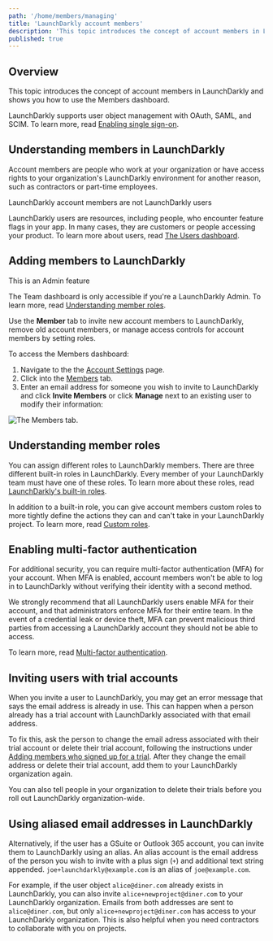 ```yaml
---
path: '/home/members/managing'
title: 'LaunchDarkly account members'
description: 'This topic introduces the concept of account members in LaunchDarkly and shows you how to use the Team dashboard. LaunchDarkly supports user object management with OAuth, SAML, and SCIM.'
published: true
---
```


## Overview

This topic introduces the concept of account members in LaunchDarkly and shows you how to use the Members dashboard.

LaunchDarkly supports user object management with OAuth, SAML, and SCIM. To learn more, read [Enabling single sign-on](/home/account-security/sso).

## Understanding members in LaunchDarkly

Account members are people who work at your organization or have access rights to your organization's LaunchDarkly environment for another reason, such as contractors or part-time employees.

<Callout intent="info">
<CalloutTitle>LaunchDarkly account members are not LaunchDarkly users</CalloutTitle>
<CalloutDescription>

LaunchDarkly users are resources, including people, who encounter feature flags in your app. In many cases, they are customers or people accessing your product. To learn more about users, read [The Users dashboard](/home/users/users-dashboard).

</CalloutDescription>
</Callout>

## Adding members to LaunchDarkly

<Callout intent="alert">
<CalloutTitle>This is an Admin feature</CalloutTitle>
<CalloutDescription>

The Team dashboard is only accessible if you're a LaunchDarkly Admin. To learn more, read [Understanding member
roles](#understanding-member-roles).

</CalloutDescription>
</Callout>

Use the **Member** tab to invite new account members to LaunchDarkly, remove old account members, or manage access controls for account members by setting roles.

To access the Members dashboard:

1. Navigate to the the [Account Settings](https://app.launchdarkly.com/settings) page.
2. Click into the [Members](https://app.launchdarkly.com/settings/members) tab.
3. Enter an email address for someone you wish to invite to LaunchDarkly and click **Invite Members** or click **Manage** next to an existing user to modify their information:

![The Members tab.](../../../images/settings-team.png)


## Understanding member roles

You can assign different roles to LaunchDarkly members. There are three different built-in roles in LaunchDarkly. Every member of your LaunchDarkly team must have one of these roles. To learn more about these roles, read [LaunchDarkly's built-in roles](/home/members/built-in-roles).

In addition to a built-in role, you can give account members custom roles to more tightly define the actions they can and can't take in your LaunchDarkly project. To learn more, read [Custom roles](/home/members/custom-roles).

## Enabling multi-factor authentication

For additional security, you can require multi-factor authentication (MFA) for your account. When MFA is enabled, account members won't be able to log in to LaunchDarkly without verifying their identity with a second method.

We strongly recommend that all LaunchDarkly users enable MFA for their account, and that administrators enforce MFA for their entire team. In the event of a credential leak or device theft, MFA can prevent malicious third parties from accessing a LaunchDarkly account they should not be able to access.

To learn more, read [Multi-factor authentication](/home/account-security/mfa).

## Inviting users with trial accounts

When you invite a user to LaunchDarkly, you may get an error message that says the email address is already in use. This can happen when a person already has a trial account with LaunchDarkly associated with that email address.

To fix this, ask the person to change the email adress associated with their trial account or delete their trial account, following the instructions under [Adding members who signed up for a trial](/home/getting-started/your-team#adding-members-who-signed-up-for-a-trial). After they change the email address or delete their trial account, add them to your LaunchDarkly organization again.

You can also tell people in your organization to delete their trials before you roll out LaunchDarkly organization-wide.

## Using aliased email addresses in LaunchDarkly

Alternatively, if the user has a GSuite or Outlook 365 account, you can invite them to LaunchDarkly using an alias. An alias account is the email address of the person you wish to invite with a plus sign (`+`) and additional text string appended. `joe+launchdarkly@example.com` is an alias of `joe@example.com`.

For example, if the user object `alice@diner.com` already exists in LaunchDarkly, you can also invite `alice+newproject@diner.com` to your LaunchDarkly organization. Emails from both addresses are sent to `alice@diner.com`, but only `alice+newproject@diner.com` has access to your LaunchDarkly organization. This is also helpful when you need contractors to collaborate with you on projects.
